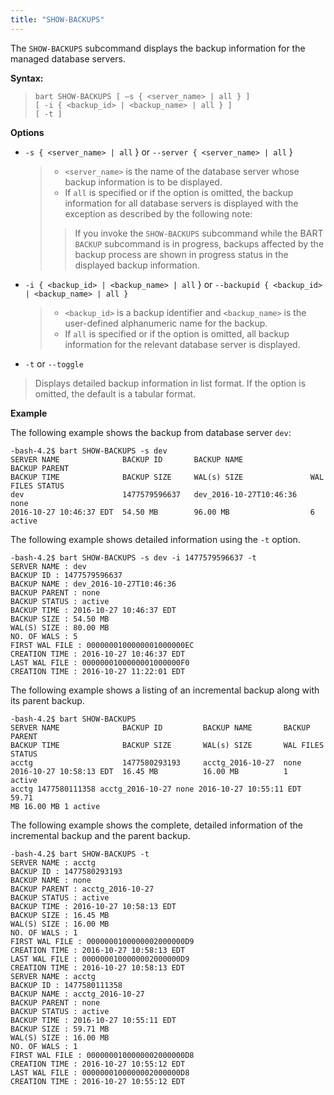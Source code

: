 ```yaml
---
title: "SHOW-BACKUPS"
---
```


The `SHOW-BACKUPS` subcommand displays the backup information for the managed database servers.

**Syntax:**

> 
> 
> ``` text
> bart SHOW-BACKUPS [ –s { <server_name> | all } ]
> [ -i { <backup_id> | <backup_name> | all } ]
> [ -t ]
> ```

**Options**

  - `-s { <server_name> | all` } or `--server { <server_name> | all` }
    
    >   - `<server_name>` is the name of the database server whose backup information is to be displayed.
    >   - If `all` is specified or if the option is omitted, the backup information for all database servers is displayed with the exception as described by the following note:
    > 
    > > If you invoke the `SHOW-BACKUPS` subcommand while the BART `BACKUP` subcommand is in progress, backups affected by the backup process are shown in progress status in the displayed backup information.

  - `-i { <backup_id> | <backup_name> | all` } or `--backupid { <backup_id> | <backup_name> | all }`
    
    >   - `<backup_id>` is a backup identifier and `<backup_name>` is the user-defined alphanumeric name for the backup.
    >   - If `all` is specified or if the option is omitted, all backup information for the relevant database server is displayed.

  - `-t` or `--toggle`

> Displays detailed backup information in list format. If the option is omitted, the default is a tabular format.

**Example**

The following example shows the backup from database server `dev`:

``` text
-bash-4.2$ bart SHOW-BACKUPS -s dev
SERVER NAME              BACKUP ID       BACKUP NAME               BACKUP PARENT
BACKUP TIME              BACKUP SIZE     WAL(s) SIZE               WAL FILES STATUS
dev                      1477579596637   dev_2016-10-27T10:46:36   none
2016-10-27 10:46:37 EDT  54.50 MB        96.00 MB                  6         active
```

The following example shows detailed information using the `-t` option.

``` text
-bash-4.2$ bart SHOW-BACKUPS -s dev -i 1477579596637 -t
SERVER NAME : dev
BACKUP ID : 1477579596637
BACKUP NAME : dev_2016-10-27T10:46:36
BACKUP PARENT : none
BACKUP STATUS : active
BACKUP TIME : 2016-10-27 10:46:37 EDT
BACKUP SIZE : 54.50 MB
WAL(S) SIZE : 80.00 MB
NO. OF WALS : 5
FIRST WAL FILE : 0000000100000001000000EC
CREATION TIME : 2016-10-27 10:46:37 EDT
LAST WAL FILE : 0000000100000001000000F0
CREATION TIME : 2016-10-27 11:22:01 EDT
```

The following example shows a listing of an incremental backup along with its parent backup.

``` text
-bash-4.2$ bart SHOW-BACKUPS
SERVER NAME              BACKUP ID         BACKUP NAME       BACKUP PARENT
BACKUP TIME              BACKUP SIZE       WAL(s) SIZE       WAL FILES       STATUS
acctg                    1477580293193     acctg_2016-10-27  none
2016-10-27 10:58:13 EDT  16.45 MB          16.00 MB          1               active
acctg 1477580111358 acctg_2016-10-27 none 2016-10-27 10:55:11 EDT 59.71
MB 16.00 MB 1 active
```

The following example shows the complete, detailed information of the incremental backup and the parent backup.

``` text
-bash-4.2$ bart SHOW-BACKUPS -t
SERVER NAME : acctg
BACKUP ID : 1477580293193
BACKUP NAME : none
BACKUP PARENT : acctg_2016-10-27
BACKUP STATUS : active
BACKUP TIME : 2016-10-27 10:58:13 EDT
BACKUP SIZE : 16.45 MB
WAL(S) SIZE : 16.00 MB
NO. OF WALS : 1
FIRST WAL FILE : 0000000100000002000000D9
CREATION TIME : 2016-10-27 10:58:13 EDT
LAST WAL FILE : 0000000100000002000000D9
CREATION TIME : 2016-10-27 10:58:13 EDT
SERVER NAME : acctg
BACKUP ID : 1477580111358
BACKUP NAME : acctg_2016-10-27
BACKUP PARENT : none
BACKUP STATUS : active
BACKUP TIME : 2016-10-27 10:55:11 EDT
BACKUP SIZE : 59.71 MB
WAL(S) SIZE : 16.00 MB
NO. OF WALS : 1
FIRST WAL FILE : 0000000100000002000000D8
CREATION TIME : 2016-10-27 10:55:12 EDT
LAST WAL FILE : 0000000100000002000000D8
CREATION TIME : 2016-10-27 10:55:12 EDT
```
